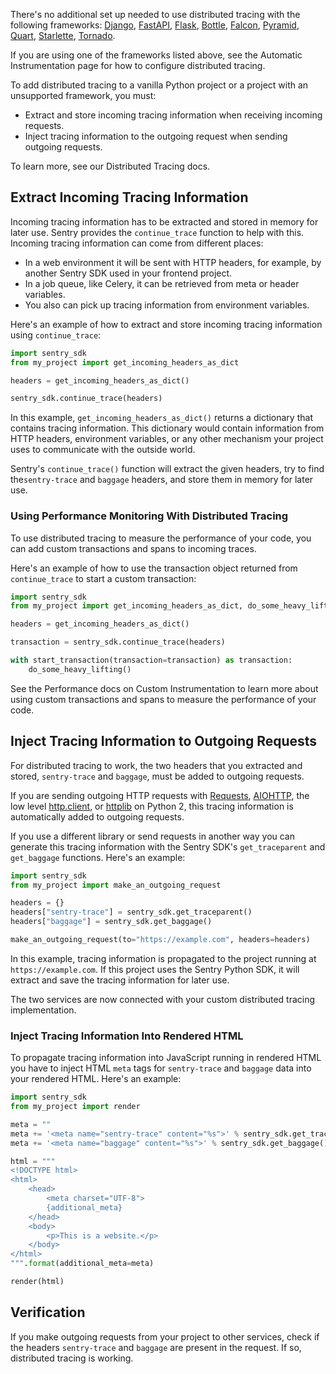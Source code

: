 <Alert title="Note" level="note">

There's no additional set up needed to use distributed tracing with the following frameworks: [Django](/platforms/python/guides/django/distributed-tracing/instrumentation/automatic-instrumentation/), [FastAPI](/platforms/python/guides/fastapi/distributed-tracing/instrumentation/automatic-instrumentation/), [Flask](/platforms/python/guides/flask/distributed-tracing/instrumentation/automatic-instrumentation/), [Bottle](/platforms/python/guides/bottle/distributed-tracing/instrumentation/automatic-instrumentation/), [Falcon](/platforms/python/guides/falcon/distributed-tracing/instrumentation/automatic-instrumentation/), [Pyramid](/platforms/python/guides/pyramid/distributed-tracing/instrumentation/automatic-instrumentation/), [Quart](/platforms/python/guides/quart/distributed-tracing/instrumentation/automatic-instrumentation/), [Starlette](/platforms/python/guides/starlette/distributed-tracing/instrumentation/automatic-instrumentation/), [Tornado](/platforms/python/guides/tornado/distributed-tracing/instrumentation/automatic-instrumentation/).

If you are using one of the frameworks listed above, see the <PlatformLink to="/distributed-tracing/instrumentation/automatic-instrumentation/">Automatic Instrumentation</PlatformLink> page for how to configure distributed tracing.

</Alert>

To add distributed tracing to a vanilla Python project or a project with an unsupported framework, you must:

- Extract and store incoming tracing information when receiving incoming requests.
- Inject tracing information to the outgoing request when sending outgoing requests.

To learn more, see our <PlatformLink to="/distributed-tracing/">Distributed Tracing</PlatformLink> docs.

## Extract Incoming Tracing Information

Incoming tracing information has to be extracted and stored in memory for later use. Sentry provides the `continue_trace` function to help with this.
Incoming tracing information can come from different places:

- In a web environment it will be sent with HTTP headers, for example, by another Sentry SDK used in your frontend project.
- In a job queue, like Celery, it can be retrieved from meta or header variables.
- You also can pick up tracing information from environment variables.

Here's an example of how to extract and store incoming tracing information using `continue_trace`:

```python
import sentry_sdk
from my_project import get_incoming_headers_as_dict

headers = get_incoming_headers_as_dict()

sentry_sdk.continue_trace(headers)
```

In this example, `get_incoming_headers_as_dict()` returns a dictionary that contains tracing information. This dictionary would contain information from HTTP headers, environment variables, or any other mechanism your project uses to communicate with the outside world.

Sentry's `continue_trace()` function will extract the given headers, try to find the`sentry-trace` and `baggage` headers, and store them in memory for later use.

### Using Performance Monitoring With Distributed Tracing

To use distributed tracing to measure the performance of your code, you can add custom transactions and spans to incoming traces.

Here's an example of how to use the transaction object returned from `continue_trace` to start a custom transaction:

```python
import sentry_sdk
from my_project import get_incoming_headers_as_dict, do_some_heavy_lifting

headers = get_incoming_headers_as_dict()

transaction = sentry_sdk.continue_trace(headers)

with start_transaction(transaction=transaction) as transaction:
    do_some_heavy_lifting()
```

See the Performance docs on <PlatformLink to="/performance/instrumentation/custom-instrumentation/">Custom Instrumentation</PlatformLink> to learn more about using custom transactions and spans to measure the performance of your code.

## Inject Tracing Information to Outgoing Requests

For distributed tracing to work, the two headers that you extracted and stored, `sentry-trace` and `baggage`, must be added to outgoing requests.

If you are sending outgoing HTTP requests with [Requests](https://requests.readthedocs.io/en/latest/), [AIOHTTP](https://docs.aiohttp.org/en/stable/), the low level [http.client](https://docs.python.org/3/library/http.client.html), or [httplib](https://docs.python.org/2/library/httplib.html) on Python 2, this tracing information is automatically added to outgoing requests.

If you use a different library or send requests in another way you can generate this tracing information with the Sentry SDK's `get_traceparent` and `get_baggage` functions. Here's an example:

```python
import sentry_sdk
from my_project import make_an_outgoing_request

headers = {}
headers["sentry-trace"] = sentry_sdk.get_traceparent()
headers["baggage"] = sentry_sdk.get_baggage()

make_an_outgoing_request(to="https://example.com", headers=headers)
```

In this example, tracing information is propagated to the project running at `https://example.com`. If this project uses the Sentry Python SDK, it will extract and save the tracing information for later use.

The two services are now connected with your custom distributed tracing implementation.

### Inject Tracing Information Into Rendered HTML

To propagate tracing information into JavaScript running in rendered HTML you have to inject HTML `meta` tags for `sentry-trace` and `baggage` data into your rendered HTML. Here's an example:

```python
import sentry_sdk
from my_project import render

meta = ""
meta += '<meta name="sentry-trace" content="%s">' % sentry_sdk.get_traceparent()
meta += '<meta name="baggage" content="%s">' % sentry_sdk.get_baggage()

html = """
<!DOCTYPE html>
<html>
    <head>
        <meta charset="UTF-8">
        {additional_meta}
    </head>
    <body>
        <p>This is a website.</p>
    </body>
</html>
""".format(additional_meta=meta)

render(html)

```

## Verification

If you make outgoing requests from your project to other services, check if the headers `sentry-trace` and `baggage` are present in the request. If so, distributed tracing is working.
